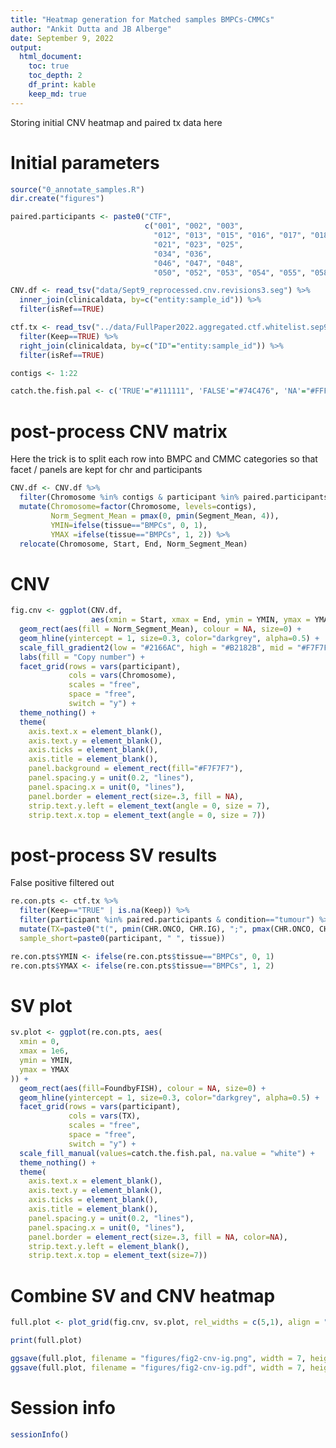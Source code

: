 ```yaml
---
title: "Heatmap generation for Matched samples BMPCs-CMMCs"
author: "Ankit Dutta and JB Alberge"
date: September 9, 2022
output: 
  html_document:
    toc: true
    toc_depth: 2
    df_print: kable
    keep_md: true
---
```


Storing initial CNV heatmap and paired tx data here

# Initial parameters

```r
source("0_annotate_samples.R")
dir.create("figures")

paired.participants <- paste0("CTF", 
                              c("001", "002", "003", 
                                "012", "013", "015", "016", "017", "018", "019", 
                                "021", "023", "025", 
                                "034", "036", 
                                "046", "047", "048", 
                                "050", "052", "053", "054", "055", "058"))

CNV.df <- read_tsv("data/Sept9_reprocessed.cnv.revisions3.seg") %>% 
  inner_join(clinicaldata, by=c("entity:sample_id")) %>% 
  filter(isRef==TRUE)

ctf.tx <- read_tsv("../data/FullPaper2022.aggregated.ctf.whitelist.sep9.txt") %>% 
  filter(Keep==TRUE) %>%
  right_join(clinicaldata, by=c("ID"="entity:sample_id")) %>%
  filter(isRef==TRUE)

contigs <- 1:22

catch.the.fish.pal <- c('TRUE'="#111111", 'FALSE'="#74C476", 'NA'="#FFFFFF")

```

# post-process CNV matrix

Here the trick is to split each row into BMPC and CMMC categories so that facet / panels are kept for chr and participants

```r

CNV.df <- CNV.df %>% 
  filter(Chromosome %in% contigs & participant %in% paired.participants) %>%
  mutate(Chromosome=factor(Chromosome, levels=contigs),
         Norm_Segment_Mean = pmax(0, pmin(Segment_Mean, 4)),
         YMIN=ifelse(tissue=="BMPCs", 0, 1), 
         YMAX =ifelse(tissue=="BMPCs", 1, 2)) %>%
  relocate(Chromosome, Start, End, Norm_Segment_Mean)

```

# CNV

```r
fig.cnv <- ggplot(CNV.df, 
                  aes(xmin = Start, xmax = End, ymin = YMIN, ymax = YMAX)) +
  geom_rect(aes(fill = Norm_Segment_Mean), colour = NA, size=0) +
  geom_hline(yintercept = 1, size=0.3, color="darkgrey", alpha=0.5) +
  scale_fill_gradient2(low = "#2166AC", high = "#B2182B", mid = "#F7F7F7", midpoint = 2, na.value = "#F7F7F7") +
  labs(fill = "Copy number") +
  facet_grid(rows = vars(participant),
             cols = vars(Chromosome),
             scales = "free", 
             space = "free",
             switch = "y") +
  theme_nothing() +
  theme(
    axis.text.x = element_blank(),
    axis.text.y = element_blank(),
    axis.ticks = element_blank(),
    axis.title = element_blank(),
    panel.background = element_rect(fill="#F7F7F7"),
    panel.spacing.y = unit(0.2, "lines"),
    panel.spacing.x = unit(0, "lines"),
    panel.border = element_rect(size=.3, fill = NA),
    strip.text.y.left = element_text(angle = 0, size = 7),
    strip.text.x.top = element_text(angle = 0, size = 7))
```

# post-process SV results

False positive filtered out

```r
re.con.pts <- ctf.tx %>% 
  filter(Keep=="TRUE" | is.na(Keep)) %>%
  filter(participant %in% paired.participants & condition=="tumour") %>%
  mutate(TX=paste0("t(", pmin(CHR.ONCO, CHR.IG), ";", pmax(CHR.ONCO, CHR.IG), ")"),
  sample_short=paste0(participant, " ", tissue))

re.con.pts$YMIN <- ifelse(re.con.pts$tissue=="BMPCs", 0, 1)
re.con.pts$YMAX <- ifelse(re.con.pts$tissue=="BMPCs", 1, 2)
```

# SV plot

```r
sv.plot <- ggplot(re.con.pts, aes(
  xmin = 0,
  xmax = 1e6,
  ymin = YMIN,
  ymax = YMAX
)) +
  geom_rect(aes(fill=FoundbyFISH), colour = NA, size=0) +
  geom_hline(yintercept = 1, size=0.3, color="darkgrey", alpha=0.5) +
  facet_grid(rows = vars(participant),
             cols = vars(TX),
             scales = "free",
             space = "free",
             switch = "y") +
  scale_fill_manual(values=catch.the.fish.pal, na.value = "white") +
  theme_nothing() + 
  theme(
    axis.text.x = element_blank(),
    axis.text.y = element_blank(),
    axis.ticks = element_blank(),
    axis.title = element_blank(),
    panel.spacing.y = unit(0.2, "lines"),
    panel.spacing.x = unit(0, "lines"),
    panel.border = element_rect(size=.3, fill = NA, color=NA),
    strip.text.y.left = element_blank(),
    strip.text.x.top = element_text(size=7))
```

# Combine SV and CNV heatmap

```r

full.plot <- plot_grid(fig.cnv, sv.plot, rel_widths = c(5,1), align = "hv")

print(full.plot)

ggsave(full.plot, filename = "figures/fig2-cnv-ig.png", width = 7, height = 4)
ggsave(full.plot, filename = "figures/fig2-cnv-ig.pdf", width = 7, height = 4)

```


# Session info

```r
sessionInfo()
```